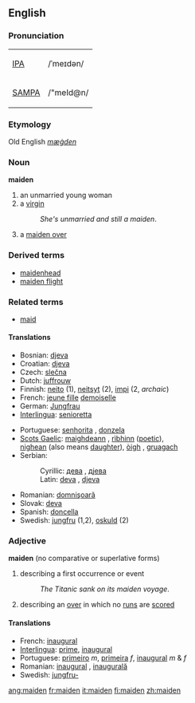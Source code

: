 ==English==

===Pronunciation===
{| border=1 cellpadding=5
| [[w:IPA|IPA]] || /ˈmeɪdən/
|-
| [[w:SAMPA|SAMPA]] || /"meId@n/
|}
===Etymology===
Old English ''[[mæġden]]''
===Noun===
'''maiden'''

# an unmarried young woman
# a [[virgin]]
#:''She's unmarried and still a maiden''.
#{{cricket}} a [[maiden over]]

===Derived terms===
*[[maidenhead]]
*[[maiden flight]]

===Related terms===
*[[maid]]

====Translations====
{{top}}
*Bosnian: [[djeva#Bosnian|djeva]] {{f}}
*Croatian: [[djeva#Croatian|djeva]] {{f}}
*Czech: [[slečna]]  {{f}}
*Dutch: [[juffrouw]] {{f}}
*Finnish: [[neito]] (1), [[neitsyt]] (2), [[impi]] (2, ''archaic'')
*French: [[jeune fille]] {{f}} [[demoiselle]] {{f}}
*German: [[Jungfrau]] {{f}}
*[[Interlingua]]: [[senioretta]]
{{mid}}
*Portuguese: [[senhorita]] {{f}}, [[donzela]] {{f}}
*[[Scots Gaelic]]: [[maighdeann]] {{f}}, [[rìbhinn]] {{f}} ([[poetic]]),<br> [[nighean]] {{f}} (also means [[daughter]]), [[òigh]] {{f}}, [[gruagach]] {{f}} 
*Serbian:
*:Cyrillic: [[дева#Serbian|дева]] {{f}}, [[дјева#Serbian|дјева]] {{f}}
*:Latin: [[deva#Serbian|deva]] {{f}}, [[djeva#Serbian|djeva]] {{f}}
*Romanian: [[domnişoară]] {{f}}
*Slovak: [[deva#Slovak|deva]] {{f}}
*Spanish: [[doncella]] {{f}}
*Swedish: [[jungfru]] {{c}} (1,2), [[oskuld]] {{c}} (2)
{{bottom}}

===Adjective===
'''maiden''' (no comparative or superlative forms)

# describing a first occurrence or event 
#:''The Titanic sank on its maiden voyage''.
#{{cricket}} describing an [[over]] in which no [[run]]s are [[score]]d

====Translations====
*French: [[inaugural]]
*[[Interlingua]]: [[prime]], [[inaugural]]
*Portuguese: [[primeiro]] ''m'', [[primeira]] ''f'', [[inaugural]] ''m'' & ''f''
*Romanian: [[inaugural]] {{m}}, [[inaugurală]] {{f}}
*Swedish: [[jungfru-]]

[[ang:maiden]]
[[fr:maiden]]
[[it:maiden]]
[[fi:maiden]]
[[zh:maiden]]